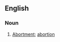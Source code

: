 ==English==

===Noun===
{{en-noun}}

# {{obsolete}} [[abortment|Abortment]]; [[abortion]]
#: {{rfquotek|Joseph Hall}}